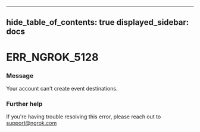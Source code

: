 

---
hide_table_of_contents: true
displayed_sidebar: docs
---


# ERR_NGROK_5128

### Message
Your account can't create event destinations.

<ErrorDetails error="err_ngrok_5128" />



### Further help
If you're having trouble resolving this error, please reach out to [support@ngrok.com](mailto:support@ngrok.com?subject=Help%20with%20ERR_NGROK_5128)

